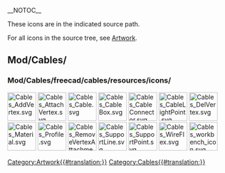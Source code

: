 __NOTOC__
<languages/>
<translate>

<!--T:1-->
These icons are in the indicated source path. 

<!--T:2-->
For all icons in the source tree, see [[Artwork|Artwork]].

==Mod/Cables/== <!--T:3-->

===Mod/Cables/freecad/cables/resources/icons/=== <!--T:4-->

</translate>
[[Image:Cables_AddVertex.svg|64px]]
[[Image:Cables_AttachVertex.svg|64px]]
[[Image:Cables_Cable.svg|64px]]
[[Image:Cables_CableBox.svg|64px]]
[[Image:Cables_CableConnector.svg|64px]]
[[Image:Cables_CableLightPoint.svg|64px]]
[[Image:Cables_DelVertex.svg|64px]]
[[Image:Cables_Material.svg|64px]]
[[Image:Cables_Profile.svg|64px]]
[[Image:Cables_RemoveVertexAttachment.svg|64px]]
[[Image:Cables_SupportLine.svg|64px]]
[[Image:Cables_SupportPoint.svg|64px]]
[[Image:Cables_WireFlex.svg|64px]]
[[Image:Cables_workbench_icon.svg|64px]]
<translate>


</translate>
[[Category:Artwork{{#translation:}}]]
<noinclude>[[Category:Cables{{#translation:}}]]</noinclude> <!-- we don't want this transcluded -->